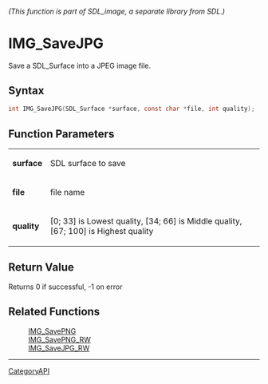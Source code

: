 ====== (This function is part of SDL_image, a separate library from SDL.) ======
= IMG_SaveJPG =

Save a SDL_Surface into a JPEG image file.

== Syntax ==

<syntaxhighlight lang='c'>
int IMG_SaveJPG(SDL_Surface *surface, const char *file, int quality);
</syntaxhighlight>

== Function Parameters ==

{|
|'''surface'''
|SDL surface to save
|-
|'''file'''
|file name
|-
|'''quality'''
|[0; 33] is Lowest quality, [34; 66] is Middle quality, [67; 100] is Highest quality
|}

== Return Value ==

Returns 0 if successful, -1 on error

== Related Functions ==

:[[IMG_SavePNG]]
:[[IMG_SavePNG_RW]]
:[[IMG_SaveJPG_RW]]

----
[[CategoryAPI]]



